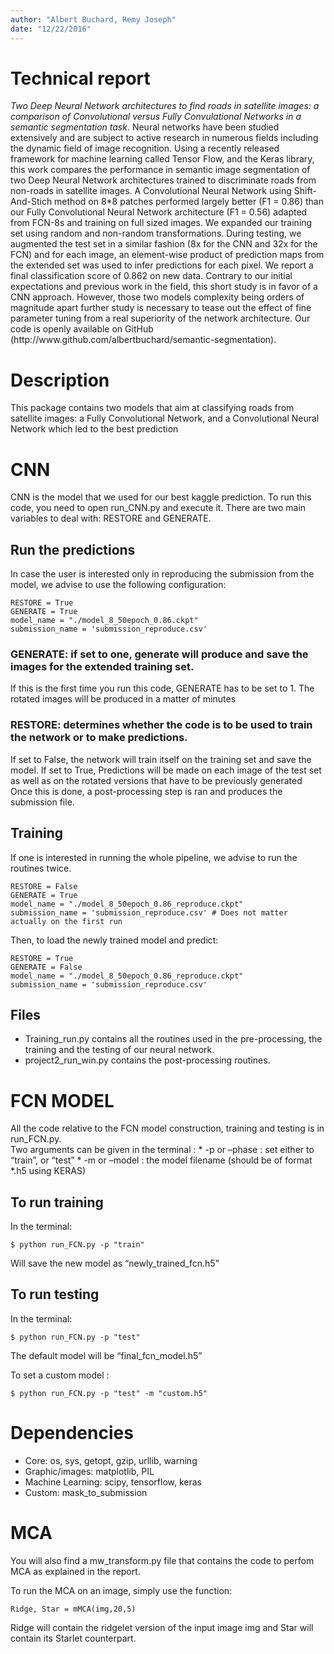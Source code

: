 ```yaml
---
author: "Albert Buchard, Remy Joseph"
date: "12/22/2016"
---
```

# Technical report
_Two Deep Neural Network architectures to find roads in satellite images: a comparison of Convolutional versus Fully Convulational Networks in a semantic segmentation task._
Neural networks have been studied extensively and are subject to active research in numerous fields including the dynamic field of image recognition. Using a recently released framework for machine learning called Tensor Flow, and the Keras library, this work compares the performance in semantic image segmentation of two Deep Neural Network architectures trained to discriminate roads from non-roads in satellite images. A Convolutional Neural Network using Shift-And-Stich method on 8*8 patches performed largely better (F1 = 0.86) than our Fully Convolutional Neural Network architecture (F1 = 0.56) adapted from FCN-8s and training on full sized images. We expanded our training set using random and non-random transformations. During testing, we augmented the test set in a similar fashion (8x for the CNN and 32x for the FCN) and for each image, an element-wise product of prediction maps from the extended set was used to infer predictions for each pixel. We report a final classification score of 0.862 on new data. Contrary to our initial expectations and previous work in the field, this short study is in favor of a CNN approach. However, those two models complexity being orders of magnitude apart further study is necessary to tease out the effect of fine parameter tuning from a real superiority of the network architecture. Our code is openly available on GitHub (http://www.github.com/albertbuchard/semantic-segmentation).

# Description
This package contains two models that aim at classifying roads from satellite images: a Fully Convolutional Network, and a Convolutional Neural Network which led to the best prediction

# CNN
CNN is the model that we used for our best kaggle prediction.
To run this code, you need to open run_CNN.py and execute it.
There are two main variables to deal with: RESTORE and GENERATE.

## Run the predictions
In case the user is interested only in reproducing the submission from the model, we advise to use the following configuration:

```
RESTORE = True
GENERATE = True
model_name = "./model_8_50epoch_0.86.ckpt"
submission_name = 'submission_reproduce.csv'
```

### GENERATE: if set to one, generate will produce and save the images for the extended training set.
If this is the first time you run this code, GENERATE has to be set to 1.
The rotated images will be produced in a matter of minutes

### RESTORE: determines whether the code is to be used to train the network or to make predictions.
If set to False, the network will train itself on the training set and save the model.
If set to True, Predictions will be made on each image of the test set as well as on the rotated versions that have to be previously generated
Once this is done, a post-processing step is ran and produces the submission file.

## Training
If one is interested in running the whole pipeline, we advise to run the routines twice.

```
RESTORE = False
GENERATE = True
model_name = "./model_8_50epoch_0.86_reproduce.ckpt"
submission_name = 'submission_reproduce.csv' # Does not matter actually on the first run
```

Then, to load the newly trained model and predict:

```
RESTORE = True
GENERATE = False
model_name = "./model_8_50epoch_0.86_reproduce.ckpt"
submission_name = 'submission_reproduce.csv'
```

## Files
* Training_run.py contains all the routines used in the pre-processing, the training and the testing of our neural network.
* project2_run_win.py contains the post-processing routines.


# FCN MODEL
All the code relative to the FCN model construction, training and testing is in run_FCN.py.  
Two arguments can be given in the terminal :
* -p or --phase : set either to "train", or "test"
* -m or --model : the model filename (should be of format *.h5 using KERAS)

## To run training

In the terminal:
```
$ python run_FCN.py -p "train"
```

Will save the new model as "newly\_trained\_fcn.h5"

## To run testing

In the terminal:
```
$ python run_FCN.py -p "test"
```

The default model will be "final\_fcn\_model.h5"

To set a custom model :
```
$ python run_FCN.py -p "test" -m "custom.h5"
```

# Dependencies

* Core: os, sys, getopt, gzip, urllib, warning
* Graphic/images: matplotlib, PIL
* Machine Learning: scipy, tensorflow, keras
* Custom: mask_to_submission

#  MCA
You will also find a mw_transform.py file that contains the code to perfom MCA as explained in the report.

To run the MCA on an image, simply use the function:
```
Ridge, Star = mMCA(img,20,5)
```

Ridge will contain the ridgelet version of the input image img and Star will contain its Starlet counterpart.

